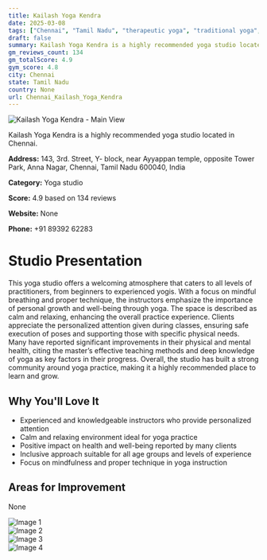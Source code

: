 ```yaml
---
title: Kailash Yoga Kendra
date: 2025-03-08
tags: ["Chennai", "Tamil Nadu", "therapeutic yoga", "traditional yoga", "mindfulness", "serene atmosphere", "inclusive", "Chennai"]  
draft: false
summary: Kailash Yoga Kendra is a highly recommended yoga studio located in Chennai.
gm_reviews_count: 134
gm_totalScore: 4.9
gym_score: 4.8
city: Chennai
state: Tamil Nadu
country: None
url: Chennai_Kailash_Yoga_Kendra
---
```


<div className="aspect-[16/9] relative my-8">
  <img 
    src="https://lh5.googleusercontent.com/p/AF1QipMXdeA4U6atOsr9Moj8hZE0PzS0kkDczyT8KlQ=w1920-h1080-k-no"
    alt="Kailash Yoga Kendra - Main View"
    className="object-cover absolute inset-0 w-full h-full rounded-lg"
  />
</div>

Kailash Yoga Kendra is a highly recommended yoga studio located in Chennai.

**Address:** 143, 3rd. Street, Y- block, near Ayyappan temple, opposite Tower Park, Anna Nagar, Chennai, Tamil Nadu 600040, India

**Category:** Yoga studio

**Score:** 4.9 based on 134 reviews

**Website:** None

**Phone:** +91 89392 62283

# Studio Presentation

This yoga studio offers a welcoming atmosphere that caters to all levels of practitioners, from beginners to experienced yogis. With a focus on mindful breathing and proper technique, the instructors emphasize the importance of personal growth and well-being through yoga. The space is described as calm and relaxing, enhancing the overall practice experience. Clients appreciate the personalized attention given during classes, ensuring safe execution of poses and supporting those with specific physical needs. Many have reported significant improvements in their physical and mental health, citing the master’s effective teaching methods and deep knowledge of yoga as key factors in their progress. Overall, the studio has built a strong community around yoga practice, making it a highly recommended place to learn and grow.

## Why You'll Love It

- Experienced and knowledgeable instructors who provide personalized attention
- Calm and relaxing environment ideal for yoga practice
- Positive impact on health and well-being reported by many clients
- Inclusive approach suitable for all age groups and levels of experience
- Focus on mindfulness and proper technique in yoga instruction

## Areas for Improvement

None

<div className="grid grid-cols-1 xl:grid-cols-2 gap-4 my-8">
<div className="aspect-[4/3] relative"><img src="https://lh5.googleusercontent.com/p/AF1QipOnDt7AEXAR5j2tKvCgosqVViYzF7s6Ewt219g=w1920-h1080-k-no" alt="Image 1" className="object-cover absolute inset-0 w-full h-full rounded-lg" /></div>
<div className="aspect-[4/3] relative"><img src="https://lh5.googleusercontent.com/p/AF1QipNAUc4nFeorHgA--CKmTZWJjRM6aaXBFdIk_zU=w1920-h1080-k-no" alt="Image 2" className="object-cover absolute inset-0 w-full h-full rounded-lg" /></div>
<div className="aspect-[4/3] relative"><img src="https://lh5.googleusercontent.com/p/AF1QipMG9-WKQes-1uSPpmSHWdTU4H-tcGcpcg1orw4=w1920-h1080-k-no" alt="Image 3" className="object-cover absolute inset-0 w-full h-full rounded-lg" /></div>
<div className="aspect-[4/3] relative"><img src="https://lh5.googleusercontent.com/p/AF1QipOznHtRUy3VgE9YeNjZhj9q_KcDD9Bc5J4l1FU=w1920-h1080-k-no" alt="Image 4" className="object-cover absolute inset-0 w-full h-full rounded-lg" /></div>
</div>
